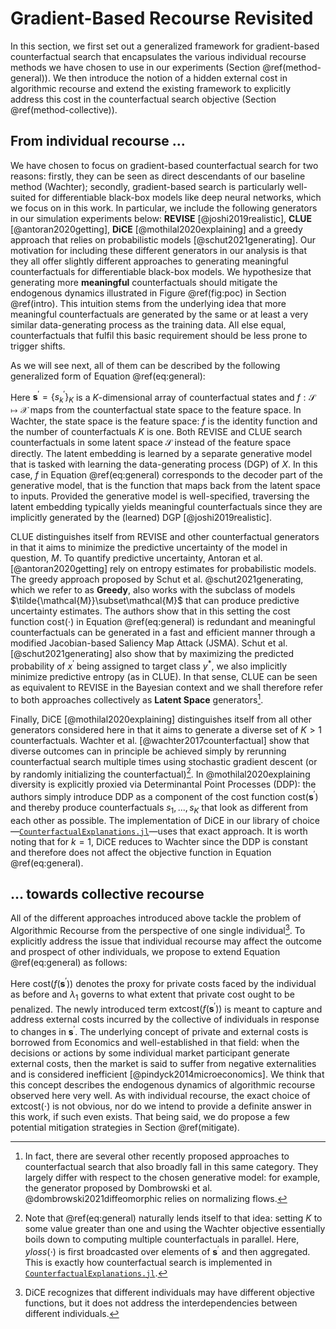 # Gradient-Based Recourse Revisited {#method}

In this section, we first set out a generalized framework for gradient-based counterfactual search that encapsulates the various individual recourse methods we have chosen to use in our experiments (Section \@ref(method-general)). We then introduce the notion of a hidden external cost in algorithmic recourse and extend the existing framework to explicitly address this cost in the counterfactual search objective (Section \@ref(method-collective)).

## From individual recourse ... {#method-general}

We have chosen to focus on gradient-based counterfactual search for two reasons: firstly, they can be seen as direct descendants of our baseline method (Wachter); secondly, gradient-based search is particularly well-suited for differentiable black-box models like deep neural networks, which we focus on in this work. In particular, we include the following generators in our simulation experiments below: **REVISE** [@joshi2019realistic], **CLUE** [@antoran2020getting], **DiCE** [@mothilal2020explaining] and a greedy approach that relies on probabilistic models [@schut2021generating]. Our motivation for including these different generators in our analysis is that they all offer slightly different approaches to generating meaningful counterfactuals for differentiable black-box models. We hypothesize that generating more **meaningful** counterfactuals should mitigate the endogenous dynamics illustrated in Figure \@ref(fig:poc) in Section \@ref(intro). This intuition stems from the underlying idea that more meaningful counterfactuals are generated by the same or at least a very similar data-generating process as the training data. All else equal, counterfactuals that fulfil this basic requirement should be less prone to trigger shifts. 

As we will see next, all of them can be described by the following generalized form of Equation \@ref(eq:general):

\begin{equation}
\begin{aligned}
\mathbf{s}^\prime &= \arg \min_{\mathbf{s}^\prime \in \mathcal{S}} \left\{  {\text{yloss}(M(f(\mathbf{s}^\prime)),y^*)}+ \lambda {\text{cost}(f(\mathbf{s}^\prime)) }  \right\} (\#eq:general)
\end{aligned} 
\end{equation}

Here $\mathbf{s}^\prime=\left\{s_k^\prime\right\}_K$ is a $K$-dimensional array of counterfactual states and $f: \mathcal{S} \mapsto \mathcal{X}$ maps from the counterfactual state space to the feature space. In Wachter, the state space is the feature space: $f$ is the identity function and the number of counterfactuals $K$ is one. Both REVISE and CLUE search counterfactuals in some latent space $\mathcal{S}$ instead of the feature space directly. The latent embedding is learned by a separate generative model that is tasked with learning the data-generating process (DGP) of $X$. In this case, $f$ in Equation \@ref(eq:general) corresponds to the decoder part of the generative model, that is the function that maps back from the latent space to inputs. Provided the generative model is well-specified, traversing the latent embedding typically yields meaningful counterfactuals since they are implicitly generated by the (learned) DGP [@joshi2019realistic]. 

CLUE distinguishes itself from REVISE and other counterfactual generators in that it aims to minimize the predictive uncertainty of the model in question, $M$. To quantify predictive uncertainty, Antoran et al. [@antoran2020getting] rely on entropy estimates for probabilistic models. The greedy approach proposed by Schut et al. @schut2021generating, which we refer to as **Greedy**, also works with the subclass of models $\tilde{\mathcal{M}}\subset\mathcal{M}$ that can produce predictive uncertainty estimates. The authors show that in this setting the cost function $\text{cost}(\cdot)$ in Equation \@ref(eq:general) is redundant and meaningful counterfactuals can be generated in a fast and efficient manner through a modified Jacobian-based Saliency Map Attack (JSMA). Schut et al. [@schut2021generating] also show that by maximizing the predicted probability of $x^\prime$ being assigned to target class $y^*$, we also implicitly minimize predictive entropy (as in CLUE). In that sense, CLUE can be seen as equivalent to REVISE in the Bayesian context and we shall therefore refer to both approaches collectively as **Latent Space** generators^[In fact, there are several other recently proposed approaches to counterfactual search that also broadly fall in this same category. They largely differ with respect to the chosen generative model: for example, the generator proposed by Dombrowski et al. @dombrowski2021diffeomorphic relies on normalizing flows.]. 

Finally, DiCE [@mothilal2020explaining] distinguishes itself from all other generators considered here in that it aims to generate a diverse set of $K>1$ counterfactuals. Wachter et al. [@wachter2017counterfactual] show that diverse outcomes can in principle be achieved simply by rerunning counterfactual search multiple times using stochastic gradient descent (or by randomly initializing the counterfactual)^[Note that \@ref(eq:general) naturally lends itself to that idea: setting $K$ to some value greater than one and using the Wachter objective essentially boils down to computing multiple counterfactuals in parallel. Here, $yloss(\cdot)$ is first broadcasted over elements of $\mathbf{s}^\prime$ and then aggregated. This is exactly how counterfactual search is implemented in [`CounterfactualExplanations.jl`](https://github.com/pat-alt/CounterfactualExplanations.jl).]. In @mothilal2020explaining diversity is explicitly proxied via Determinantal Point Processes (DDP): the authors simply introduce DDP as a component of the cost function $\text{cost}(\mathbf{s}^\prime)$ and thereby produce counterfactuals $s_1, ..., s_K$ that look as different from each other as possible. The implementation of DiCE in our library of choice---[`CounterfactualExplanations.jl`](https://github.com/pat-alt/CounterfactualExplanations.jl)---uses that exact approach. It is worth noting that for $k=1$, DiCE reduces to Wachter since the DDP is constant and therefore does not affect the objective function in Equation \@ref(eq:general).

## ... towards collective recourse {#method-collective}

All of the different approaches introduced above tackle the problem of Algorithmic Recourse from the perspective of one single individual^[DiCE recognizes that different individuals may have different objective functions, but it does not address the interdependencies between different individuals.]. To explicitly address the issue that individual recourse may affect the outcome and prospect of other individuals, we propose to extend Equation \@ref(eq:general) as follows:

\begin{equation}
\begin{aligned}
\mathbf{s}^\prime &= \arg \min_{\mathbf{s}^\prime \in \mathcal{S}} \{ {\text{yloss}(M(f(\mathbf{s}^\prime)),y^*)} \\ &+ \lambda_1 {\text{cost}(f(\mathbf{s}^\prime))} + \lambda_2 {\text{extcost}(f(\mathbf{s}^\prime))} \}  (\#eq:collective)
\end{aligned} 
\end{equation}

Here $\text{cost}(f(\mathbf{s}^\prime))$ denotes the proxy for private costs faced by the individual as before and $\lambda_1$ governs to what extent that private cost ought to be penalized. The newly introduced term $\text{extcost}(f(\mathbf{s}^\prime))$ is meant to capture and address external costs incurred by the collective of individuals in response to changes in $\mathbf{s}^\prime$. The underlying concept of private and external costs is borrowed from Economics and well-established in that field: when the decisions or actions by some individual market participant generate external costs, then the market is said to suffer from negative externalities and is considered inefficient [@pindyck2014microeconomics]. We think that this concept describes the endogenous dynamics of algorithmic recourse observed here very well. As with individual recourse, the exact choice of $\text{extcost}(\cdot)$ is not obvious, nor do we intend to provide a definite answer in this work, if such even exists. That being said, we do propose a few potential mitigation strategies in Section \@ref(mitigate).



